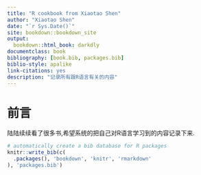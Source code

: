 ```yaml
--- 
title: "R cookbook from Xiaotao Shen"
author: "Xiaotao Shen"
date: "`r Sys.Date()`"
site: bookdown::bookdown_site
output:
  bookdown::html_book: darkdly
documentclass: book
bibliography: [book.bib, packages.bib]
biblio-style: apalike
link-citations: yes
description: "记录所有跟R语言有关的内容"
---
```


# 前言

陆陆续续看了很多书,希望系统的把自己对R语言学习到的内容记录下来.


```r
# automatically create a bib database for R packages
knitr::write_bib(c(
  .packages(), 'bookdown', 'knitr', 'rmarkdown'
), 'packages.bib')
```
